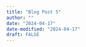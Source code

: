 ```yaml
---
title: "Blog Post 5"
author: ""
date: "2024-04-17"
date-modified: "2024-04-17"
draft: FALSE
---
```


